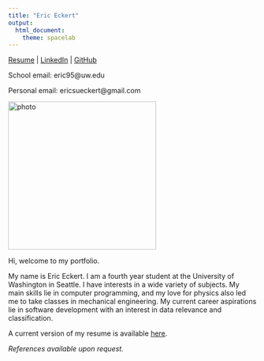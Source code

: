 ```yaml
---
title: "Eric Eckert"
output: 
  html_document:
    theme: spacelab
---
```


[Resume](https://drive.google.com/file/d/0B9X8wMk6UkJ_cElpMlFCbUVPOHM/view?usp=sharing) | [LinkedIn](https://www.linkedin.com/in/ericsueckert) | [GitHub](https://github.com/ericsueckert)

School email: eric95@uw.edu

Personal email: ericsueckert@gmail.com


<img src="imgs/Eric_Eckert_portrait.jpg" alt="photo" style="width: 300px;"/>

Hi, welcome to my portfolio.

My name is Eric Eckert. I am a fourth year student at the University of Washington in Seattle. I have interests in a wide variety of subjects. My main skills lie in computer programming, and my love for physics also led me to take classes in mechanical engineering. My current career aspirations lie in software development with an interest in data relevance and classification.

A current version of my resume is available [here](https://drive.google.com/file/d/0B9X8wMk6UkJ_UjFYTDlxR2U2eWs/view?usp=sharing).

_References available upon request._
